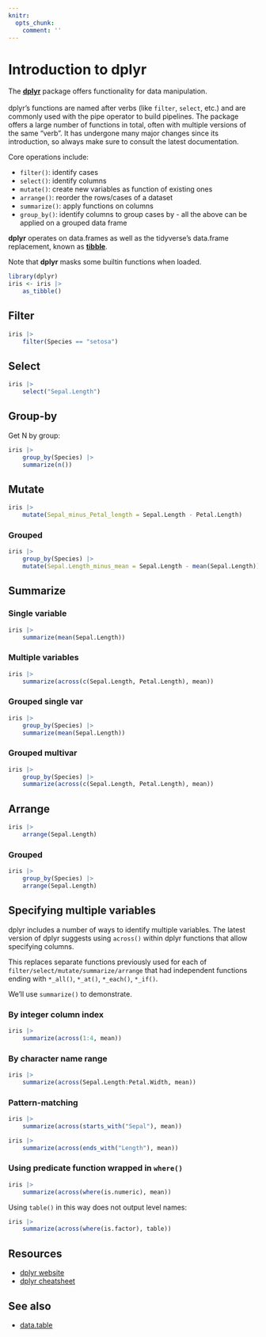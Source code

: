 ```yaml
---
knitr:
  opts_chunk: 
    comment: ''
---
```

# Introduction to **dplyr** {#dplyr}

The [**dplyr**](https://dplyr.tidyverse.org/) package offers functionality for 
data manipulation.
<br><br>
dplyr's functions are named after verbs (like `filter`, `select`, etc.) and are commonly
used with the pipe operator to build pipelines. The package offers a large number of 
functions in total, often with multiple versions of the same "verb". It has 
undergone many major changes since its introduction, so always make sure to 
consult the latest documentation.

Core operations include:

- `filter()`: identify cases
- `select()`: identify columns
- `mutate()`: create new variables as function of existing ones
- `arrange()`: reorder the rows/cases of a dataset
- `summarize()`: apply functions on columns 
- `group_by()`: identify columns to group cases by - all the above can be 
applied on a grouped data frame

**dplyr** operates on data.frames as well as the tidyverse's data.frame 
replacement, known as [**tibble**](https://tibble.tidyverse.org/).

Note that **dplyr** masks some builtin functions when loaded.

```r
library(dplyr)
iris <- iris |> 
    as_tibble()
```

## Filter

```r
iris |> 
    filter(Species == "setosa")
```

## Select

```r
iris |> 
    select("Sepal.Length")
```

## Group-by

Get N by group:

```r
iris |> 
    group_by(Species) |> 
    summarize(n())
```

## Mutate

```r
iris |> 
    mutate(Sepal_minus_Petal_length = Sepal.Length - Petal.Length)
```

### Grouped

```r
iris |> 
    group_by(Species) |> 
    mutate(Sepal.Length_minus_mean = Sepal.Length - mean(Sepal.Length))
```

## Summarize

### Single variable

```r
iris |> 
    summarize(mean(Sepal.Length))
```

### Multiple variables

```r
iris |> 
    summarize(across(c(Sepal.Length, Petal.Length), mean))
```

### Grouped single var

```r
iris |> 
    group_by(Species) |> 
    summarize(mean(Sepal.Length))
```

### Grouped multivar

```r
iris |> 
    group_by(Species) |> 
    summarize(across(c(Sepal.Length, Petal.Length), mean))
```

## Arrange

```r
iris |> 
    arrange(Sepal.Length)
```

### Grouped

```r
iris |> 
    group_by(Species) |> 
    arrange(Sepal.Length)
```

## Specifying multiple variables

dplyr includes a number of ways to identify multiple variables.
The latest version of dplyr suggests using `across()` within dplyr functions 
that allow specifying columns.

This replaces separate functions previously used for each of 
`filter/select/mutate/summarize/arrange` that had independent functions ending 
with  `*_all()`, `*_at()`, `*_each()`, `*_if()`.

We'll use `summarize()` to demonstrate.

### By integer column index

```r
iris |> 
    summarize(across(1:4, mean))
```

### By character name range

```r
iris |> 
    summarize(across(Sepal.Length:Petal.Width, mean))
```

### Pattern-matching

```r
iris |> 
    summarize(across(starts_with("Sepal"), mean))
```

```r
iris |> 
    summarize(across(ends_with("Length"), mean))
```

### Using predicate function wrapped in `where()`

```r
iris |> 
    summarize(across(where(is.numeric), mean))
```

Using `table()` in this way does not output level names:

```r
iris |> 
    summarize(across(where(is.factor), table))
```

## Resources {#dplyrresources}

- [dplyr website](https://dplyr.tidyverse.org/)
- [dplyr cheatsheet](https://github.com/rstudio/cheatsheets/blob/master/data-transformation.pdf)

## See also

- [data.table](#sec-datatable)
